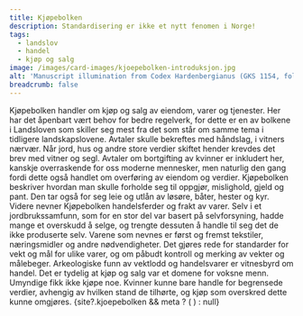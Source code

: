 ```yaml
---
title: Kjøpebolken
description: Standardisering er ikke et nytt fenomen i Norge!
tags:
  - landslov
  - handel
  - kjøp og salg
image: /images/card-images/kjoepebolken-introduksjon.jpg
alt: 'Manuscript illumination from Codex Hardenbergianus (GKS 1154, fol. 51r)'
breadcrumb: false
---
```



<SitatHero 
    title='Kjøpebolken'
    ingress='«De avtalene som er inngått ved håndslag, og som kan holdes i samsvar med lovene, skal holdes.»'  
    footer='Kjøpebolken, kapittel 13'
/>
 
<Spacer height={10}/>

<Container stil="firstletter text-left text-xl" columns={2} margin={10}>
    Kjøpebolken handler om kjøp og salg av eiendom, varer og tjenester. Her har det åpenbart vært behov for bedre regelverk, for dette er en av bolkene i Landsloven som skiller seg mest fra det som står om samme tema i tidligere landskapslovene. Avtaler skulle bekreftes med håndslag, i vitners nærvær. Når jord, hus og andre store verdier skiftet hender krevdes det brev med vitner og segl. Avtaler om bortgifting av kvinner er inkludert her, kanskje overraskende for oss moderne mennesker, men naturlig den gang fordi dette også handlet om overføring av eiendom og verdier. Kjøpebolken beskriver hvordan man skulle forholde seg til oppgjør, mislighold, gjeld og pant. Den tar også for seg leie og utlån av løsøre, båter, hester og kyr. Videre nevner Kjøpebolken handelsferder og frakt av varer. Selv i et jordbrukssamfunn, som for en stor del var basert på selvforsyning, hadde mange et overskudd å selge, og trengte dessuten å handle til seg det de ikke produserte selv. Varene som nevnes er først og fremst tekstiler, næringsmidler og andre nødvendigheter. Det gjøres rede for standarder for vekt og mål for ulike varer, og om påbudt kontroll og merking av vekter og målebeger. Arkeologiske funn av vektlodd og handelsvarer er vitnesbyrd om handel. Det er tydelig at kjøp og salg var et domene for voksne menn. Umyndige fikk ikke kjøpe noe. Kvinner kunne bare handle for begrensede verdier, avhengig av hvilken stand de tilhørte, og kjøp som overskred dette kunne omgjøres.
</Container>

<Container>
    <Spacer height={10}/>
    {site?.kjoepebolken && meta ? (
    <SubTextsCards items={site.kjoepebolken} meta={meta} />
  ) : null}
</Container>

